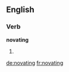 ==English==

===Verb===
'''novating'''

# {{present participle of|[[novate]]}}

[[de:novating]]
[[fr:novating]]